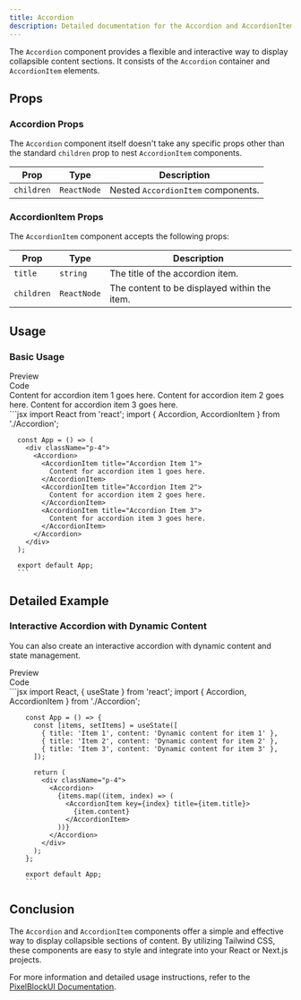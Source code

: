 ```yaml
---
title: Accordion
description: Detailed documentation for the Accordion and AccordionItem components in the PixelBlockUI library.
---
```


The `Accordion` component provides a flexible and interactive way to display collapsible content sections. It consists of the `Accordion` container and `AccordionItem` elements.

## Props

### Accordion Props

The `Accordion` component itself doesn't take any specific props other than the standard `children` prop to nest `AccordionItem` components.

| Prop      | Type        | Description                        |
|-----------|-------------|------------------------------------|
| `children`| `ReactNode` | Nested `AccordionItem` components. |

### AccordionItem Props

The `AccordionItem` component accepts the following props:

| Prop       | Type        | Description                                     |
|------------|-------------|-------------------------------------------------|
| `title`    | `string`    | The title of the accordion item.                |
| `children` | `ReactNode` | The content to be displayed within the item.    |

## Usage

### Basic Usage

<Tabs defaultValue="preview">
  <TabsList className="">
    <TabsTrigger value="preview">
      <div className="flex items-center [&>*]:m-0"><EyeIcon className="mr-2 h-4 w-4" />Preview</div>
    </TabsTrigger>
    <TabsTrigger value="code">
      <div className="flex items-center [&>*]:m-0"><CodeIcon className="mr-2 h-4 w-4" />Code</div>
    </TabsTrigger>
  </TabsList>
  <TabsContent value="preview">
    <div className="bg-white dark:bg-zinc-900/10 rounded-lg border dark:border-white/10 shadow-sm h-full w-full py-4 px-2">
      <div className="max-w-full py-4 px-2 w-full h-full overflow-x-auto grid grid-col-5 gap-4">
        <div className="p-4">
          <Accordion>
            <AccordionItem title="Accordion Item 1">
              Content for accordion item 1 goes here.
            </AccordionItem>
            <AccordionItem title="Accordion Item 2">
              Content for accordion item 2 goes here.
            </AccordionItem>
            <AccordionItem title="Accordion Item 3">
              Content for accordion item 3 goes here.
            </AccordionItem>
          </Accordion>
        </div>
      </div>
    </div>
  </TabsContent>
  <TabsContent value="code">
      ```jsx
      import React from 'react';
      import { Accordion, AccordionItem } from './Accordion';

      const App = () => (
        <div className="p-4">
          <Accordion>
            <AccordionItem title="Accordion Item 1">
              Content for accordion item 1 goes here.
            </AccordionItem>
            <AccordionItem title="Accordion Item 2">
              Content for accordion item 2 goes here.
            </AccordionItem>
            <AccordionItem title="Accordion Item 3">
              Content for accordion item 3 goes here.
            </AccordionItem>
          </Accordion>
        </div>
      );

      export default App;
      ```
  </TabsContent>
</Tabs>

## Detailed Example

### Interactive Accordion with Dynamic Content

You can also create an interactive accordion with dynamic content and state management.
<Tabs defaultValue="preview">
  <TabsList className="">
    <TabsTrigger value="preview">
      <div className="flex items-center [&>*]:m-0"><EyeIcon className="mr-2 h-4 w-4" />Preview</div>
    </TabsTrigger>
    <TabsTrigger value="code">
      <div className="flex items-center [&>*]:m-0"><CodeIcon className="mr-2 h-4 w-4" />Code</div>
    </TabsTrigger>
  </TabsList>
  <TabsContent value="preview">
    <div className="bg-white dark:bg-zinc-900/10 rounded-lg border dark:border-white/10 shadow-sm h-full w-full py-4 px-2">
      <div className="max-w-full py-4 px-2 w-full h-full overflow-x-auto grid grid-col-5 gap-4">
        <div className="p-4">
          <Preview
            name="accordion-dynamic"
          />
        </div>
      </div>
    </div>
  </TabsContent>
  <TabsContent value="code">
      ```jsx
        import React, { useState } from 'react';
        import { Accordion, AccordionItem } from './Accordion';

        const App = () => {
          const [items, setItems] = useState([
            { title: 'Item 1', content: 'Dynamic content for item 1' },
            { title: 'Item 2', content: 'Dynamic content for item 2' },
            { title: 'Item 3', content: 'Dynamic content for item 3' },
          ]);

          return (
            <div className="p-4">
              <Accordion>
                {items.map((item, index) => (
                  <AccordionItem key={index} title={item.title}>
                    {item.content}
                  </AccordionItem>
                ))}
              </Accordion>
            </div>
          );
        };

        export default App;
        ```
  </TabsContent>
</Tabs>


## Conclusion

The `Accordion` and `AccordionItem` components offer a simple and effective way to display collapsible sections of content. By utilizing Tailwind CSS, these components are easy to style and integrate into your React or Next.js projects.

For more information and detailed usage instructions, refer to the [PixelBlockUI Documentation](/docs/getting-started/installation).